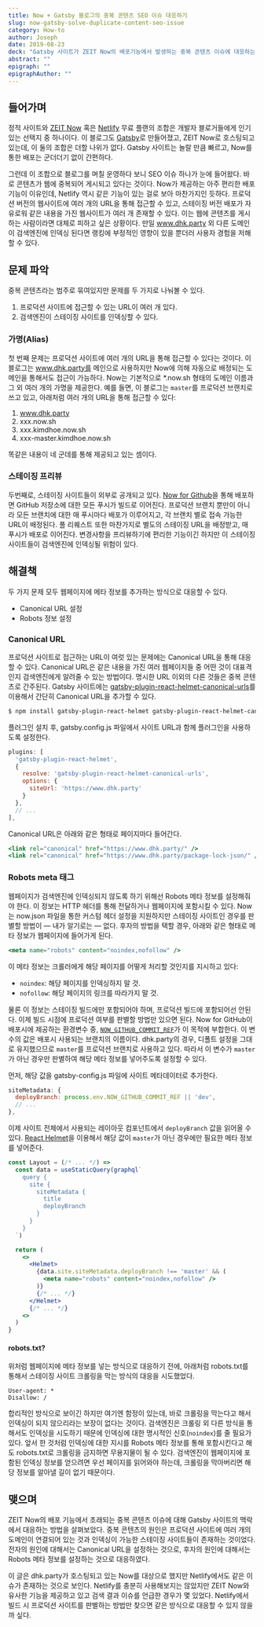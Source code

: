 ```yaml
---
title: Now + Gatsby 블로그의 중복 콘텐츠 SEO 이슈 대응하기
slug: now-gatsby-solve-duplicate-content-seo-issue
category: How-to
author: Joseph
date: 2019-08-23
deck: "Gatsby 사이트가 ZEIT Now의 배포기능에서 발생하는 중복 콘텐츠 이슈에 대응하는 방법을 정리한 글."
abstract: ""
epigraph: ""
epigraphAuthor: ""
---
```


## 들어가며

정적 사이트와 [ZEIT Now](https://zeit.co/home) 혹은 [Netlify](https://www.netlify.com/) 무료 플랜의 조합은 개발자 블로거들에게 인기 있는 선택지 중 하나이다. 이 블로그도 [Gatsby](https://www.gatsbyjs.org)로 만들어졌고, ZEIT Now로 호스팅되고 있는데, 이 둘의 조합은 더할 나위가 없다. Gatsby 사이트는 놀랄 만큼 빠르고, Now를 통한 배포는 군더더기 없이 간편하다.

그런데 이 조합으로 블로그를 며칠 운영하다 보니 SEO 이슈 하나가 눈에 들어왔다. 바로 콘텐츠가 웹에 중복되어 게시되고 있다는 것이다. Now가 제공하는 아주 편리한 배포 기능이 이유인데, Netlify 역시 같은 기능이 있는 걸로 보아 마찬가지인 듯하다. 프로덕션 버전의 웹사이트에 여러 개의 URL을 통해 접근할 수 있고, 스테이징 버전 배포가 자유로워 같은 내용을 가진 웹사이트가 여러 개 존재할 수 있다. 이는 웹에 콘텐츠를 게시하는 사람이라면 대체로 피하고 싶은 상황이다. 만일 www.dhk.party 외 다른 도메인이 검색엔진에 인덱싱 된다면 랭킹에 부정적인 영향이 있을 뿐더러 사용자 경험을 저해할 수 있다.

## 문제 파악

중복 콘텐츠라는 범주로 묶여있지만 문제를 두 가지로 나눠볼 수 있다.

1. 프로덕션 사이트에 접근할 수 있는 URL이 여러 개 있다.
2. 검색엔진이 스테이징 사이트를 인덱싱할 수 있다.

### 가명(Alias)

첫 번째 문제는 프로덕션 사이트에 여러 개의 URL을 통해 접근할 수 있다는 것이다. 이 블로그는 www.dhk.party를 메인으로 사용하지만 Now에 의해 자동으로 배정되는 도메인을 통해서도 접근이 가능하다. Now는 기본적으로 *.now.sh 형태의 도메인 이름과 그 외 여러 개의 가명을 제공한다. 예를 들면, 이 블로그는 `master`를 프로덕션 브랜치로 쓰고 있고, 아래처럼 여러 개의 URL을 통해 접근할 수 있다:

1. www.dhk.party
2. xxx.now.sh
3. xxx.kimdhoe.now.sh
4. xxx-master.kimdhoe.now.sh

똑같은 내용이 네 군데를 통해 제공되고 있는 셈이다.

### 스테이징 프리뷰

두번째로, 스테이징 사이트들이 외부로 공개되고 있다. [Now for Github](https://zeit.co/github)을 통해 배포하면 GitHub 저장소에 대한 모든 푸시가 빌드로 이어진다. 프로덕션 브랜치 뿐만이 아니라 모든 브랜치에 대한 매 푸시마다 배포가 이루어지고, 각 브랜치 별로 접속 가능한 URL이 배정된다. 풀 리퀘스트 또한 마찬가지로 별도의 스테이징 URL을 배정받고, 매 푸시가 배포로 이어진다. 변경사항을 프리뷰하기에 편리한 기능이긴 하지만 이 스테이징 사이트들이 검색엔진에 인덱싱될 위험이 있다.

## 해결책

두 가지 문제 모두 웹페이지에  메타 정보를 추가하는 방식으로 대응할 수 있다.

* Canonical URL 설정
* Robots 정보 설정

### Canonical URL

프로덕션 사이트로 접근하는 URL이 여럿 있는 문제에는 Canonical URL을 통해 대응할 수 있다. Canonical URL은 같은 내용을 가진 여러 웹페이지들 중 어떤 것이 대표격인지 검색엔진에게 알려줄 수 있는 방법이다. 명시한 URL 이외의 다른 것들은 중복 콘텐츠로 간주된다.
Gatsby 사이트에는 [gatsby-plugin-react-helmet-canonical-urls](https://github.com/NickCis/gatsby-plugin-react-helmet-canonical-urls#readme)를 이용해서 간단히 Canonical URL을 추가할 수 있다.

```sh
$ npm install gatsby-plugin-react-helmet gatsby-plugin-react-helmet-canonical-urls
```

플러그인 설치 후, gatsby.config.js 파일에서 사이트 URL과 함께 플러그인을 사용하도록 설정한다.

```js
plugins: [
  'gatsby-plugin-react-helmet',
  {
    resolve: 'gatsby-plugin-react-helmet-canonical-urls',
    options: {
      siteUrl: 'https://www.dhk.party'
    }
  },
  // ...
],
```

Canonical URL은 아래와 같은 형태로 페이지마다 들어간다.

```jsx
<link rel="canonical" href="https://www.dhk.party/" />
<link rel="canonical" href="https://www.dhk.party/package-lock-json/" />
```

### Robots meta 태그

웹페이지가 검색엔진에 인덱싱되지 않도록 하기 위해선 Robots 메타 정보를 설정해줘야 한다. 이 정보는 HTTP 헤더를 통해 전달하거나 웹페이지에 포함시킬 수 있다. Now는 now.json 파일을 통한 커스텀 헤더 설정을 지원하지만 스테이징 사이트인 경우를 판별할 방법이 — 내가 알기로는 — 없다. 후자의 방법을 택할 경우, 아래와 같은 형태로 메타 정보가 웹페이지에 들어가게 된다.

```jsx
<meta name="robots" content="noindex,nofollow" />
```

이 메타 정보는 크롤러에게 해당 페이지를 어떻게 처리할 것인지를 지시하고 있다:

* `noindex`: 해당 페이지를 인덱싱하지 말 것.
* `nofollow`: 해당 페이지의 링크를 따라가지 말 것.

물론 이 정보는 스테이징 빌드에만 포함되어야 하며, 프로덕션 빌드에 포함되어선 안된다. 이제 빌드 시점에 프로덕션 여부를 판별할 방법만 있으면 된다. Now for GitHub이 배포시에 제공하는 환경변수 중, [`NOW_GITHUB_COMMIT_REF`](https://zeit.co/docs/v2/advanced/now-for-github#included-environment-variables)가 이 목적에 부합한다. 이 변수의 값은 배포시 사용되는 브랜치의 이름이다. dhk.party의 경우, 디폴트 설정을 그대로 유지했으므로 `master`를 프로덕션 브랜치로 사용하고 있다. 따라서 이 변수가 `master`가 아닌 경우만 판별하여 해당 메타 정보를 넣어주도록 설정할 수 있다.

먼저, 해당 값을 gatsby-config.js 파일에 사이트 메타데이터로 추가한다.

```js
siteMetadata: {
  deployBranch: process.env.NOW_GITHUB_COMMIT_REF || 'dev',
  // ...
},
```

이제 사이트 전체에서 사용되는 레이아웃 컴포넌트에서 `deployBranch` 값을 읽어올 수 있다. [React Helmet](https://github.com/nfl/react-helmet)을 이용해서 해당 값이 `master`가 아닌 경우에만 필요한 메타 정보를 넣어준다.

```jsx
const Layout = (/* ... */) =>
  const data = useStaticQuery(graphql`
    query {
      site {
        siteMetadata {
          title
          deployBranch
        }
      }
    }
  `)

  return (
    <>
      <Helmet>
        {data.site.siteMetadata.deployBranch !== 'master' && (
          <meta name="robots" content="noindex,nofollow" />
        )}
        {/* ... */}
      </Helmet>
      {/* ... */}
    <>
  )
}
```

#### robots.txt?

위처럼 웹페이지에 메타 정보를 넣는 방식으로 대응하기 전에, 아래처럼 robots.txt를 통해서 스테이징 사이트 크롤링을 막는 방식의 대응을 시도했었다.

```
User-agent: *
Disallow: /
```

합리적인 방식으로 보이긴 하지만 여기엔 함정이 있는데, 바로 크롤링을 막는다고 해서 인덱싱이 되지 않으리라는 보장이 없다는 것이다. 검색엔진은 크롤링 외 다른 방식을 통해서도 인덱싱을 시도하기 때문에 인덱싱에 대한 명시적인 신호(`noindex`)를 줄 필요가 있다. 앞서 한 것처럼 인덱싱에 대한 지시를 Robots 메타 정보를 통해 포함시킨다고 해도 robots.txt로 크롤링을 금지하면 무용지물이 될 수 있다. 검색엔진이 웹페이지에 포함된 인덱싱 정보를 얻으려면 우선 페이지를 읽어와야 하는데, 크롤링을 막아버리면 해당 정보를 알아낼 길이 없기 때문이다.

## 맺으며

ZEIT Now의 배포 기능에서 초래되는 중복 콘텐츠 이슈에 대해 Gatsby 사이트의 맥락에서 대응하는 방법을 살펴보았다. 중복 콘텐츠의 원인은 프로덕션 사이트에 여러 개의 도메인이 연결되어 있는 것과 인덱싱이 가능한 스테이징 사이트들이 존재하는 것이었다. 전자의 원인에 대해서는 Canonical URL을 설정하는 것으로, 후자의 원인에 대해서는 Robots 메타 정보를 설정하는 것으로 대응하였다.

이 글은 dhk.party가 호스팅되고 있는 Now를 대상으로 했지만 Netlify에서도 같은 이슈가 존재하는 것으로 보인다. Netlify를 충분히 사용해보지는 않았지만 ZEIT Now와 유사한 기능을 제공하고 있고 검색 결과 이슈를 언급한 경우가 몇 있었다. Netlify에서 빌드 시 프로덕션 사이트를 판별하는 방법만 찾으면 같은 방식으로 대응할 수 있지 않을까 싶다.